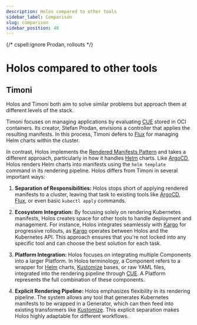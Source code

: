 ```yaml
---
description: Holos compared to other tools
sidebar_label: Comparison
slug: comparison
sidebar_position: 40
---
```


{/* cspell:ignore Prodan, rollouts */}

# Holos compared to other tools

## Timoni

Holos and Timoni both aim to solve similar problems but approach them at
different levels of the stack.

Timoni focuses on managing applications by evaluating [CUE] stored in OCI
containers. Its creator, Stefan Prodan, envisions a controller that applies the
resulting manifests. In this process, Timoni defers to [Flux] for managing Helm
charts within the cluster.

In contrast, Holos implements the [Rendered Manifests Pattern] and takes a
different approach, particularly in how it handles [Helm] charts. Like
[ArgoCD], Holos renders Helm charts into manifests using the `helm template`
command in its rendering pipeline. Holos differs from Timoni in several important
ways:

1. **Separation of Responsibilities:**  Holos stops short of applying
rendered manifests to a cluster, leaving that task to existing tools like
[ArgoCD], [Flux], or even basic `kubectl apply` commands.

2. **Ecosystem Integration:**  By focusing solely on rendering Kubernetes
manifests, Holos creates space for other tools to handle deployment and
management. For instance, Holos integrates seamlessly with [Kargo] for
progressive rollouts, as [Kargo] operates between Holos and the Kubernetes API.
This approach ensures that you're not locked into any specific tool and can
choose the best solution for each task.

3. **Platform Integration:** Holos focuses on integrating multiple Components
into a larger Platform. In Holos terminology, a Component refers to a wrapper
for [Helm] charts, [Kustomize] bases, or raw YAML files, integrated into the
rendering pipeline through [CUE].  A Platform represents the full combination of
these components.

4. **Explicit Rendering Pipeline:** Holos emphasizes flexibility in its
rendering pipeline. The system allows any tool that generates Kubernetes
manifests to be wrapped in a Generator, which can then feed into existing
transformers like [Kustomize]. This explicit separation makes Holos highly
adaptable for different workflows.

[Kargo]: https://kargo.io/
[Flux]: https://fluxcd.io
[Helm]: https://helm.sh
[ArgoCD]: https://argoproj.github.io/cd/
[Kustomize]: https://kustomize.io/
[CUE]: https://cuelang.org/
[Rendered Manifests Pattern]: https://akuity.io/blog/the-rendered-manifests-pattern
